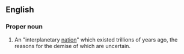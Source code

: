 ==English==
===Proper noun===
{{wikipedia}}
#{{Scientology}} An "interplanetary [[nation]]" which existed trillions of years ago, the reasons for the demise of which are uncertain.